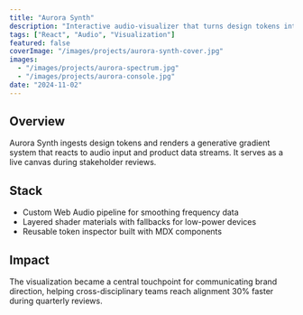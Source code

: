 ```yaml
---
title: "Aurora Synth"
description: "Interactive audio-visualizer that turns design tokens into living gradients, used for internal brand reviews."
tags: ["React", "Audio", "Visualization"]
featured: false
coverImage: "/images/projects/aurora-synth-cover.jpg"
images:
  - "/images/projects/aurora-spectrum.jpg"
  - "/images/projects/aurora-console.jpg"
date: "2024-11-02"
---
```


## Overview

Aurora Synth ingests design tokens and renders a generative gradient system that reacts to audio input and product data streams. It serves as a live canvas during stakeholder reviews.

## Stack

- Custom Web Audio pipeline for smoothing frequency data
- Layered shader materials with fallbacks for low-power devices
- Reusable token inspector built with MDX components

## Impact

The visualization became a central touchpoint for communicating brand direction, helping cross-disciplinary teams reach alignment 30% faster during quarterly reviews.

